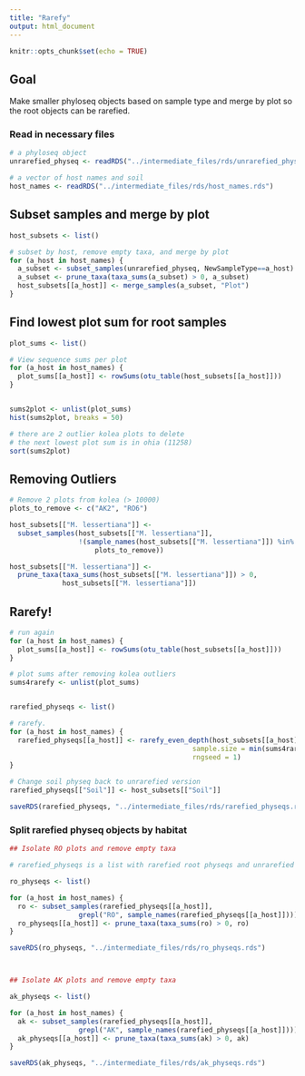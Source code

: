 ```yaml
---
title: "Rarefy"
output: html_document
---
```


```r
knitr::opts_chunk$set(echo = TRUE)
```


## Goal
Make smaller phyloseq objects based on sample type and merge by plot so the root objects can be rarefied.


### Read in necessary files

```r

# a phyloseq object
unrarefied_physeq <- readRDS("../intermediate_files/rds/unrarefied_physeq.rds")

# a vector of host names and soil
host_names <- readRDS("../intermediate_files/rds/host_names.rds")


```


## Subset samples and merge by plot

```r

host_subsets <- list()

# subset by host, remove empty taxa, and merge by plot
for (a_host in host_names) {
  a_subset <- subset_samples(unrarefied_physeq, NewSampleType==a_host)
  a_subset <- prune_taxa(taxa_sums(a_subset) > 0, a_subset)
  host_subsets[[a_host]] <- merge_samples(a_subset, "Plot")
}

```


## Find lowest plot sum for root samples

```r

plot_sums <- list()

# View sequence sums per plot
for (a_host in host_names) {
  plot_sums[[a_host]] <- rowSums(otu_table(host_subsets[[a_host]])) 
}


sums2plot <- unlist(plot_sums)
hist(sums2plot, breaks = 50)

# there are 2 outlier kolea plots to delete
# the next lowest plot sum is in ohia (11258)
sort(sums2plot)

```

## Removing Outliers

```r

# Remove 2 plots from kolea (> 10000)
plots_to_remove <- c("AK2", "RO6")

host_subsets[["M. lessertiana"]] <-
  subset_samples(host_subsets[["M. lessertiana"]],
                 !(sample_names(host_subsets[["M. lessertiana"]]) %in%
                     plots_to_remove))

host_subsets[["M. lessertiana"]] <- 
  prune_taxa(taxa_sums(host_subsets[["M. lessertiana"]]) > 0, 
             host_subsets[["M. lessertiana"]])


```

## Rarefy!

```r

# run again 
for (a_host in host_names) {
  plot_sums[[a_host]] <- rowSums(otu_table(host_subsets[[a_host]])) 
}

# plot sums after removing kolea outliers
sums4rarefy <- unlist(plot_sums)


rarefied_physeqs <- list()

# rarefy. 
for (a_host in host_names) {
  rarefied_physeqs[[a_host]] <- rarefy_even_depth(host_subsets[[a_host]],
                                             sample.size = min(sums4rarefy),
                                             rngseed = 1)
}

# Change soil physeq back to unrarefied version
rarefied_physeqs[["Soil"]] <- host_subsets[["Soil"]]

saveRDS(rarefied_physeqs, "../intermediate_files/rds/rarefied_physeqs.rds")

```

### Split rarefied physeq objects by habitat

```r

## Isolate RO plots and remove empty taxa

# rarefied_physeqs is a list with rarefied root physeqs and unrarefied soil physeq

ro_physeqs <- list()

for (a_host in host_names) {
  ro <- subset_samples(rarefied_physeqs[[a_host]], 
                 grepl("RO", sample_names(rarefied_physeqs[[a_host]])))
  ro_physeqs[[a_host]] <- prune_taxa(taxa_sums(ro) > 0, ro)
}

saveRDS(ro_physeqs, "../intermediate_files/rds/ro_physeqs.rds")



## Isolate AK plots and remove empty taxa

ak_physeqs <- list()

for (a_host in host_names) {
  ak <- subset_samples(rarefied_physeqs[[a_host]], 
                 grepl("AK", sample_names(rarefied_physeqs[[a_host]])))
  ak_physeqs[[a_host]] <- prune_taxa(taxa_sums(ak) > 0, ak)
}

saveRDS(ak_physeqs, "../intermediate_files/rds/ak_physeqs.rds")


```



